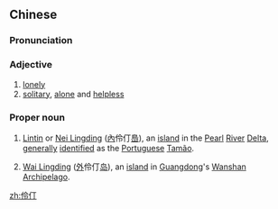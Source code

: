 ==Chinese==
{{zh-forms|[[lonely]], [[solitary]]|[[lonely]]}}
{{wikipedia|Nei Lingding Island}}
{{wikipedia|Wai Lingding Island}}
===Pronunciation===
{{zh-pron
|m=língdīng
|cat=a,pn
}}
===Adjective===
{{zh-adjective}}
# [[lonely]]
# [[solitary]], {{lb|zh|particularly}} [[alone]] and [[helpless]]

===Proper noun===
{{zh-noun}}

# {{lb|zh|geography}} [[Lintin]] or [[Nei Lingding]] ([[內]]伶仃[[㠀]]), an [[island]] in the [[Pearl]] [[river|River]] [[delta|Delta]], [[generally]] [[identified]] as the [[Portuguese]] [[Tamão]].
# {{lb|zh|geography}} [[Wai Lingding]] ([[外]]伶仃[[岛]]), an [[island]] in [[Guangdong]]'s [[Wanshan]] [[archipelago|Archipelago]].

[[zh:伶仃]]